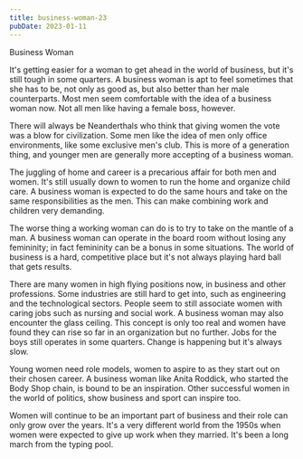 ```yaml
---
title: business-woman-23
pubDate: 2023-01-11
---
```


Business Woman

It's getting easier for a woman to get ahead in the world of business, but it's still tough in some quarters. A business woman is apt to feel sometimes that she has to be, not only as good as, but also better than her male counterparts. Most men seem comfortable with the idea of a business woman now. Not all men like having a female boss, however. 

There will always be Neanderthals who think that giving women the vote was a blow for civilization. Some men like the idea of men only office environments, like some exclusive men's club. This is more of a generation thing, and younger men are generally more accepting of a business woman.

The juggling of home and career is a precarious affair for both men and women. It's still usually down to women to run the home and organize child care. A business woman is expected to do the same hours and take on the same responsibilities as the men. This can make combining work and children very demanding. 

The worse thing a working woman can do is to try to take on the mantle of a man. A business woman can operate in the board room without losing any femininity; in fact femininity can be a bonus in some situations. The world of business is a hard, competitive place but it's not always playing hard ball that gets results.

There are many women in high flying positions now, in business and other professions. Some industries are still hard to get into, such as engineering and the technological sectors. People seem to still associate women with caring jobs such as nursing and social work. A business woman may also encounter the glass ceiling. This concept is only too real and women have found they can rise so far in an organization but no further. Jobs for the boys still operates in some quarters. Change is happening but it's always slow.

Young women need role models, women to aspire to as they start out on their chosen career. A business woman like Anita Roddick, who started the Body Shop chain, is bound to be an inspiration. Other successful women in the world of politics, show business and sport can inspire too.

Women will continue to be an important part of business and their role can only grow over the years. It's a very different world from the 1950s when women were expected to give up work when they married. It's been a long march from the typing pool.